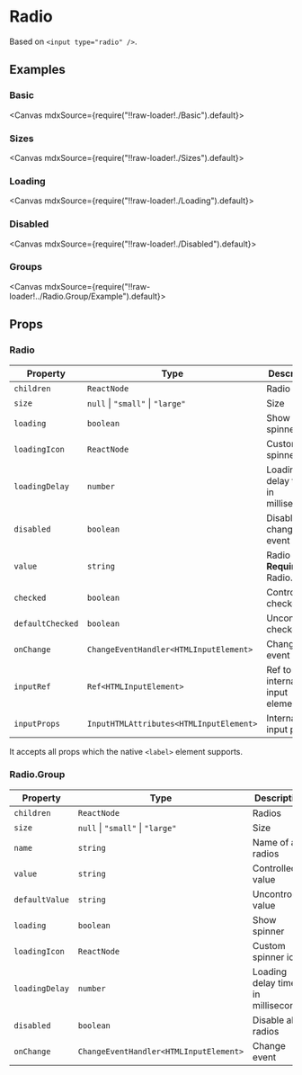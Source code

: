 
<Meta title="Forms/Radio" />

# Radio

Based on `<input type="radio" />`.

## Examples

### Basic

<Canvas mdxSource={require("!!raw-loader!./Basic").default}>
  <Story id="examples-radio--basic" />
</Canvas>

### Sizes

<Canvas mdxSource={require("!!raw-loader!./Sizes").default}>
  <Story id="examples-radio--sizes" />
</Canvas>

### Loading

<Canvas mdxSource={require("!!raw-loader!./Loading").default}>
  <Story id="examples-radio--loading" />
</Canvas>

### Disabled

<Canvas mdxSource={require("!!raw-loader!./Disabled").default}>
  <Story id="examples-radio--disabled" />
</Canvas>

### Groups

<Canvas mdxSource={require("!!raw-loader!../Radio.Group/Example").default}>
  <Story id="examples-radio-group--example" />
</Canvas>

## Props

### Radio

| Property         | Type                                    | Description                              |
| ---------------- | --------------------------------------- | ---------------------------------------- |
| `children`       | `ReactNode`                             | Radio label                              |
| `size`           | `null` \| `"small"` \| `"large"`        | Size                                     |
| `loading`        | `boolean`                               | Show spinner                             |
| `loadingIcon`    | `ReactNode`                             | Custom spinner icon                      |
| `loadingDelay`   | `number`                                | Loading delay time, in milliseconds      |
| `disabled`       | `boolean`                               | Disable change event                     |
| `value`          | `string`                                | Radio value. **Required** in Radio.Group |
| `checked`        | `boolean`                               | Controlled checked                       |
| `defaultChecked` | `boolean`                               | Uncontrolled checked                     |
| `onChange`       | `ChangeEventHandler<HTMLInputElement>`  | Change event                             |
| `inputRef`       | `Ref<HTMLInputElement>`                 | Ref to internal input element            |
| `inputProps`     | `InputHTMLAttributes<HTMLInputElement>` | Internal input props                     |

It accepts all props which the native `<label>` element supports.

### Radio.Group

| Property       | Type                                   | Description                         |
| -------------- | -------------------------------------- | ----------------------------------- |
| `children`     | `ReactNode`                            | Radios                              |
| `size`         | `null` \| `"small"` \| `"large"`       | Size                                |
| `name`         | `string`                               | Name of all radios                  |
| `value`        | `string`                               | Controlled value                    |
| `defaultValue` | `string`                               | Uncontrolled value                  |
| `loading`      | `boolean`                              | Show spinner                        |
| `loadingIcon`  | `ReactNode`                            | Custom spinner icon                 |
| `loadingDelay` | `number`                               | Loading delay time, in milliseconds |
| `disabled`     | `boolean`                              | Disable all radios                  |
| `onChange`     | `ChangeEventHandler<HTMLInputElement>` | Change event                        |
